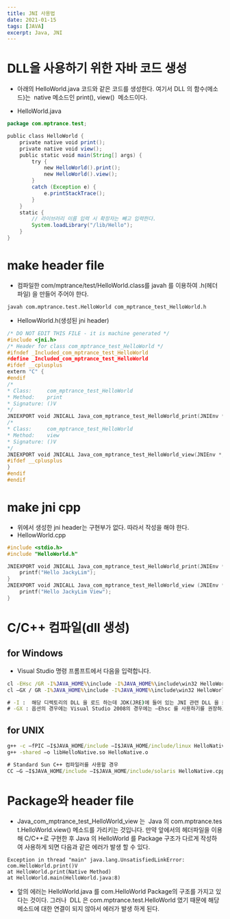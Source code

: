 ```yaml
---
title: JNI 사용법
date: 2021-01-15
tags: [JAVA]
excerpt: Java, JNI
---
```


# DLL을 사용하기 위한 자바 코드 생성
* 아래의 HelloWorld.java 코드와 같은 코드를 생성한다. 여기서 DLL 의 함수(메소드)는  native 메소드인 print(), view()  메소드이다.

* HelloWorld.java

```java
package com.mptrance.test;

public class HelloWorld {
    private native void print();
    private native void view();
    public static void main(String[] args) {
        try {
            new HelloWorld().print();
            new HelloWorld().view();
        } 
        catch (Exception e) {
            e.printStackTrace();
        }
    }
    static {
        // 라이브러리 이름 입력 시 확장자는 빼고 입력한다.
        System.loadLibrary("/lib/Hello");
    }
}

```

# make header file
* 컴파일한 com/mptrance/test/HelloWorld.class를 javah 를 이용하여 .h(헤더파일) 을 만들어 주어야 한다.

```shell
javah com.mptrance.test.HelloWorld com_mptrance_test_HelloWorld.h

```

* HellowWorld.h(생성된 jni header)

```cpp
/* DO NOT EDIT THIS FILE - it is machine generated */
#include <jni.h>
/* Header for class com_mptrance_test_HelloWorld */
#ifndef _Included_com_mptrance_test_HelloWorld
#define _Included_com_mptrance_test_HelloWorld
#ifdef __cplusplus
extern "C" {
#endif
/*
* Class:     com_mptrance_test_HelloWorld
* Method:    print
* Signature: ()V
*/
JNIEXPORT void JNICALL Java_com_mptrance_test_HelloWorld_print(JNIEnv *, jobject);
/*
* Class:     com_mptrance_test_HelloWorld
* Method:    view
* Signature: ()V
*/
JNIEXPORT void JNICALL Java_com_mptrance_test_HelloWorld_view(JNIEnv *, jobject);
#ifdef __cplusplus
}
#endif
#endif

```

# make jni cpp
* 위에서 생성한 jni header는 구현부가 없다. 따라서 작성을 해야 한다.
* HellowWorld.cpp

```cpp
#include <stdio.h>
#include "HelloWorld.h"

JNIEXPORT void JNICALL Java_com_mptrance_test_HelloWorld_print(JNIEnv *env, jobject cls){
    printf("Hello JackyLim");
}
JNIEXPORT void JNICALL Java_com_mptrance_test_HelloWorld_view (JNIEnv *env, jobject cls){
    printf("Hello JackyLim View");
}

```

# C/C++ 컴파일(dll 생성)
## for Windows
* Visual Studio 명령 프롬프트에서 다음을 입력합니다.

```cmd
cl -EHsc /GR -I%JAVA_HOME%\include -I%JAVA_HOME%\include\win32 HelloWorld.c -LD -FeHello.dll
cl –GX / GR -I%JAVA_HOME%\include -I%JAVA_HOME%\include\win32 HelloWorld.c -LD -FeHello.dll

# -I :  해당 디렉토리의 DLL 을 로드 하는데 JDK(JRE)에 들어 있는 JNI 관련 DLL 을 로드 합니다.
# -GX : 옵션의 경우에는 Visual Studio 2008의 경우에는 –Ehsc 를 사용하기를 권장하고 있으며 이후 버전에서는 사라진다고 합니다.

```

## for UNIX

```cmd
g++ -c –fPIC –I$JAVA_HOME/include –I$JAVA_HOME/include/linux HelloNative.cpp
g++ -shared –o libHelloNative.so HelloNative.o

# Standard Sun C++ 컴파일러를 사용할 경우
CC –G –I$JAVA_HOME/include –I$JAVA_HOME/include/solaris HelloNative.cpp –o libHelloNative.so

```

# Package와 header file
* Java_com_mptrance_test_HelloWorld_view 는  Java 의 com.mptrance.test.HelloWorld.view() 메소드를 가리키는 것입니다.
만약 앞에서의 헤더파일을 이용해 C/C++로 구현한 후 Java 의 HelloWorld 를 Package 구조가 다르게 작성하여 사용하게 되면 다음과 같은 에러가 발생 할 수 있다.

```shell
Exception in thread "main" java.lang.UnsatisfiedLinkError: com.HelloWorld.print()V
at HelloWorld.print(Native Method)
at HelloWorld.main(HelloWorld.java:8)

```

* 앞의 에러는 HelloWorld.java 를 com.HelloWorld Package의 구조를 가지고 있다는 것이다. 그러나  DLL 은 com.mptrance.test.HelloWorld 였기 때문에 해당 메소드에 대한 연결이 되지 않아서 에러가 발생 하게 된다.
